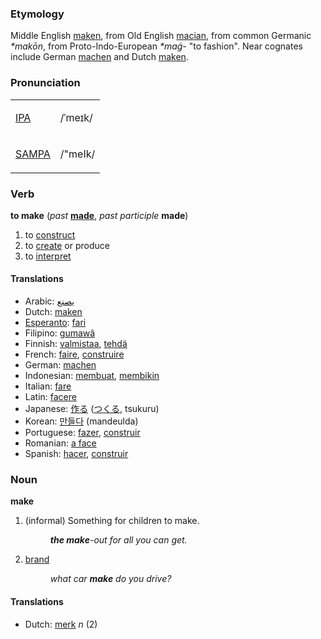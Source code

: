 ===Etymology===
Middle English [[maken]], from Old English [[macian]], from common Germanic ''*makōn'', from Proto-Indo-European ''*maǵ-'' "to fashion".  Near cognates include German [[machen]] and Dutch [[maken]].

=== Pronunciation ===
{| border=1 cellpadding=5
| [[w:IPA|IPA]] || /ˈmeɪk/
|-
| [[w:SAMPA|SAMPA]] || /"meIk/
|}

=== Verb ===
'''to make''' (''past'' '''[[made]]''', ''past participle'' '''made''')

# to [[construct]]
# to [[create]] or produce
# to [[interpret]]

==== Translations ====
*Arabic: [[يصنع]]
*Dutch: [[maken]]
*[[Esperanto]]: [[fari]]
*Filipino: [[gumawâ]]
*Finnish: [[valmistaa]], [[tehdä]]
*French: [[faire]], [[construire]]
*German: [[machen]]
*Indonesian: [[buat|membuat]], [[bikin|membikin]]
*Italian: [[fare]]
*Latin: [[facere]]
*Japanese: [[作る]] ([[つくる]], tsukuru)
*Korean: [[만들다]] (mandeulda)
*Portuguese: [[fazer]], [[construir]]
*Romanian: [[a face]]
*Spanish: [[hacer]], [[construir]]

===Noun===
'''make'''
#(informal) Something for children to make.
#:'''''the make'''-out for all you can get.''
#[[brand]]
#:''what car '''make''' do you drive?''

==== Translations ====
*Dutch: [[merk]] ''n'' (2)